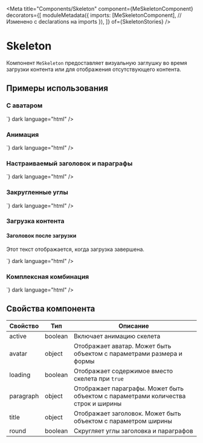 
<Meta
  title="Components/Skeleton"
  component={MeSkeletonComponent}
  decorators={[
    moduleMetadata({
      imports: [MeSkeletonComponent], // Изменено с declarations на imports
    }),
  ]}
  of={SkeletonStories}
/>

# Skeleton

Компонент `MeSkeleton` предоставляет визуальную заглушку во время загрузки контента или для отображения отсутствующего контента.

<Canvas of={SkeletonStories.Default} />
<Controls of={SkeletonStories.Default} />
<Source of={SkeletonStories.Default} dark />

## Примеры использования

### С аватаром

<Canvas of={SkeletonStories.WithAvatar} />
<Source
  code={`
<me-skeleton [avatar]="{ size: 'large', shape: 'circle' }"></me-skeleton>
`}
  dark
  language="html"
/>

### Анимация

<Canvas of={SkeletonStories.ActiveAnimation} />
<Source
  code={`
<me-skeleton [active]="true"></me-skeleton>
`}
  dark
  language="html"
/>

### Настраиваемый заголовок и параграфы

<Canvas of={SkeletonStories.CustomTitleAndParagraph} />
<Source
  code={`
<me-skeleton
  [title]="{ width: '40%' }"
  [paragraph]="{ rows: 4, width: ['100%', '90%', '80%', '60%'] }">
</me-skeleton>
`}
  dark
  language="html"
/>

### Закругленные углы

<Canvas of={SkeletonStories.Rounded} />
<Source
  code={`
<me-skeleton
  [round]="true"
  [title]="{ width: '50%' }"
  [paragraph]="{ rows: 3, width: ['100%', '80%', '60%'] }">
</me-skeleton>
`}
  dark
  language="html"
/>

### Загрузка контента

<Canvas of={SkeletonStories.Loading} />
<Source
  code={`
<me-skeleton [loading]="true">
  <div>
    <h4>Заголовок после загрузки</h4>
    <p>Этот текст отображается, когда загрузка завершена.</p>
  </div>
</me-skeleton>
`}
  dark
  language="html"
/>

### Комплексная комбинация

<Canvas of={SkeletonStories.ComplexCombination} />
<Source
  code={`
<me-skeleton
  [active]="true"
  [avatar]="{ size: 'large', shape: 'circle' }"
  [title]="{ width: '50%' }"
  [paragraph]="{ rows: 4, width: ['100%', '90%', '80%', '70%'] }"
  [round]="true">
</me-skeleton>
`}
  dark
  language="html"
/>

## Свойства компонента

| Свойство  | Тип     | Описание                                                                          |
| --------- | ------- | --------------------------------------------------------------------------------- |
| active    | boolean | Включает анимацию скелета                                                         |
| avatar    | object  | Отображает аватар. Может быть объектом с параметрами размера и формы              |
| loading   | boolean | Отображает содержимое вместо скелета при `true`                                   |
| paragraph | object  | Отображает параграфы. Может быть объектом с параметрами количества строк и ширины |
| title     | object  | Отображает заголовок. Может быть объектом с параметром ширины                     |
| round     | boolean | Скругляет углы заголовка и параграфов                                             |

<Controls of={SkeletonStories.Default} />
